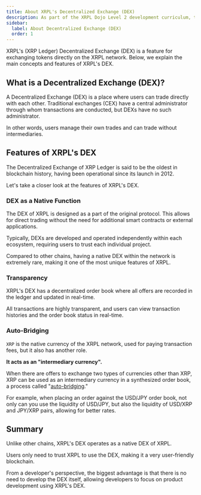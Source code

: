 ```yaml
---
title: About XRPL's Decentralized Exchange (DEX)
description: As part of the XRPL Dojo Level 2 development curriculum, this section introduces the overview of the XRPL (XRP Ledger) Decentralized Exchange (DEX).
sidebar:
  label: About Decentralized Exchange (DEX)
  order: 1
---
```


XRPL's (XRP Ledger) Decentralized Exchange (DEX) is a feature for exchanging tokens directly on the XRPL network. Below, we explain the main concepts and features of XRPL's DEX.

## What is a Decentralized Exchange (DEX)?

A Decentralized Exchange (DEX) is a place where users can trade directly with each other. Traditional exchanges (CEX) have a central administrator through whom transactions are conducted, but DEXs have no such administrator.

In other words, users manage their own trades and can trade without intermediaries.

## Features of XRPL's DEX

The Decentralized Exchange of XRP Ledger is said to be the oldest in blockchain history, having been operational since its launch in 2012.

Let's take a closer look at the features of XRPL's DEX.

### DEX as a Native Function

The DEX of XRPL is designed as a part of the original protocol. This allows for direct trading without the need for additional smart contracts or external applications.

Typically, DEXs are developed and operated independently within each ecosystem, requiring users to trust each individual project.

Compared to other chains, having a native DEX within the network is extremely rare, making it one of the most unique features of XRPL.

### Transparency

XRPL's DEX has a decentralized order book where all offers are recorded in the ledger and updated in real-time.

All transactions are highly transparent, and users can view transaction histories and the order book status in real-time.

### Auto-Bridging

`XRP` is the native currency of the XRPL network, used for paying transaction fees, but it also has another role.

**It acts as an "intermediary currency".**

When there are offers to exchange two types of currencies other than XRP, XRP can be used as an intermediary currency in a synthesized order book, a process called "[auto-bridging](https://xrpl.org/ja/docs/concepts/tokens/decentralized-exchange/autobridging/)."

For example, when placing an order against the USD/JPY order book, not only can you use the liquidity of USD/JPY, but also the liquidity of USD/XRP and JPY/XRP pairs, allowing for better rates.

## Summary

Unlike other chains, XRPL's DEX operates as a native DEX of XRPL.

Users only need to trust XRPL to use the DEX, making it a very user-friendly blockchain.

From a developer's perspective, the biggest advantage is that there is no need to develop the DEX itself, allowing developers to focus on product development using XRPL's DEX.